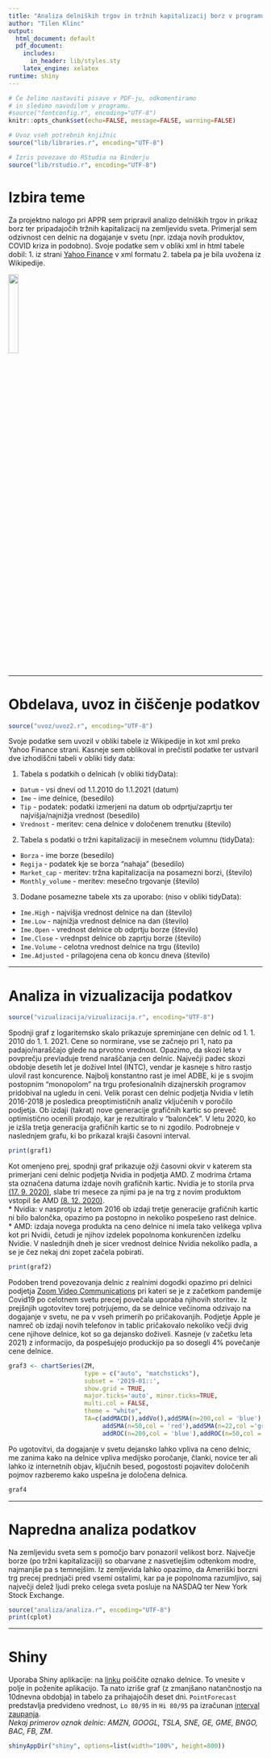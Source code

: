 ```yaml
---
title: "Analiza delniških trgov in tržnih kapitalizacij borz v programu R"
author: "Tilen Klinc"
output:
  html_document: default
  pdf_document:
    includes:
      in_header: lib/styles.sty
    latex_engine: xelatex
runtime: shiny
---
```


```r
# Če želimo nastaviti pisave v PDF-ju, odkomentiramo
# in sledimo navodilom v programu.
#source("fontconfig.r", encoding="UTF-8")
knitr::opts_chunk$set(echo=FALSE, message=FALSE, warning=FALSE)

# Uvoz vseh potrebnih knjižnic
source("lib/libraries.r", encoding="UTF-8")
```

```r
# Izris povezave do RStudia na Binderju
source("lib/rstudio.r", encoding="UTF-8")
```

# Izbira teme
Za projektno nalogo pri APPR sem pripravil analizo delniških trgov in prikaz borz ter
pripadajočih tržnih kapitalizacij na zemljevidu sveta. Primerjal sem odzivnost cen delnic
na dogajanje v svetu (npr. izdaja novih produktov, COVID kriza in podobno).
Svoje podatke sem v obliki xml in html tabele dobil:
1. iz strani [Yahoo Finance](https://finance.yahoo.com/) v xml formatu
2. tabela pa je bila uvožena iz Wikipedije.

![](slike/stock_market.png){width=20%}

***

# Obdelava, uvoz in čiščenje podatkov

```r
source("uvoz/uvoz2.r", encoding="UTF-8")
```

Svoje podatke sem uvozil v obliki tabele iz Wikipedije in kot xml preko Yahoo Finance strani.
Kasneje sem oblikoval in prečistil podatke ter ustvaril dve izhodiščni tabeli v obliki tidy data:


1. Tabela s podatkih o delnicah (v obliki tidyData):    
* `Datum` - vsi dnevi od 1.1.2010 do 1.1.2021 (datum)
* `Ime` - ime delnice, (besedilo)
* `Tip` - podatek: podatki izmerjeni na datum ob odprtju/zaprtju ter najvišja/najnižja vrednost (besedilo)
* `Vrednost` - meritev: cena delnice v določenem trenutku (število)

2. Tabela s podatki o tržni kapitalizaciji in mesečnem volumnu (tidyData):    
  * `Borza` - ime borze (besedilo)
* `Regija` - podatek kje se borza "nahaja" (besedilo)
* `Market_cap` - meritev: tržna kapitalizacija na posamezni borzi, (število)
* `Monthly_volume` - meritev: mesečno trgovanje (število)

3. Dodane posamezne tabele xts za uporabo: (niso v obliki tidyData):    
* `Ime.High` - najvišja vrednost delnice na dan (število)
* `Ime.Low` - najnižja vrednost delnice na dan (število)
* `Ime.Open` - vrednost delnice ob odprtju borze (število)
* `Ime.Close` - vrednpst delnice ob zaprtju borze (število)
* `Ime.Volume` - celotna vrednost delnice na trgu (število)
* `Ime.Adjusted` - prilagojena cena ob koncu dneva (število)
  
***

# Analiza in vizualizacija podatkov

```r
source("vizualizacija/vizualizacija.r", encoding="UTF-8")

```
    
Spodnji graf z logaritemsko skalo prikazuje spreminjane cen delnic od 1. 1. 2010 do 1. 1. 2021. Cene so normirane, vse se začnejo pri 1, nato pa padajo/naraščajo glede na prvotno vrednost. Opazimo, da skozi leta v povprečju prevladuje trend naraščanja cen delnic. Največji padec skozi obdobje desetih let je doživel Intel (INTC), vendar je kasneje s hitro rastjo ulovil rast koncurence. Najbolj konstantno rast je imel ADBE, ki je s svojim postopnim "monopolom" na trgu profesionalnih dizajnerskih programov pridobival na ugledu in ceni.
Velik porast cen delnic podjetja Nvidia v letih 2016-2018 je posledica preoptimističnih analiz vključenih v poročilo podjetja. Ob izdaji (takrat) nove generacije grafičnih kartic so preveč optimistično ocenili prodajo, kar je rezultiralo v "balonček". V letu 2020, ko je izšla tretja generacija grafičnih kartic se to ni zgodilo. Podrobneje v naslednjem grafu, ki bo prikazal krajši časovni interval.

```r
print(graf1)
```


Kot omenjeno prej, spodnji graf prikazuje ožji časovni okvir v katerem sta primerjani ceni delnic podjetja Nvidia in podjetja AMD. Z modrima črtama sta označena datuma izdaje novih grafičnih kartic. Nvidia je to storila prva [(17. 9. 2020)](https://www.trustedreviews.com/news/amd-radeon-rx-5950-xt-release-date-price-specs-3972186), slabe tri mesece za njimi pa je na trg z novim produktom vstopil še AMD [(8. 12. 2020)](https://www.trustedreviews.com/news/amd-radeon-rx-5950-xt-release-date-price-specs-3972186).    
* Nvidia: v nasprotju z letom 2016 ob izdaji tretje generacije grafičnih kartic ni bilo balončka, opazimo pa postopno in nekoliko pospešeno rast delnice.    
* AMD: izdaja novega produkta na ceno delnice ni imela tako velikega vpliva kot pri Nvidii, četudi je njihov izdelek popolnoma konkurenčen izdelku Nvidie. V naslednjih dneh je sicer vrednost delnice Nvidia nekoliko padla, a se je čez nekaj dni zopet začela pobirati.


```r
print(graf2)
```

Podoben trend povezovanja delnic z realnimi dogodki opazimo pri delnici podjetja [Zoom Video Communications](https://en.wikipedia.org/wiki/Zoom_Video_Communications) pri kateri se je z začetkom pandemije Covid19 po celotnem svetu precej povečala uporaba njihovih storitev. Iz prejšnjih ugotovitev torej potrjujemo, da se delnice večinoma odzivajo na dogajanje v svetu, ne pa v vseh primerih po pričakovanjih. Podjetje Apple je namreč ob izdaji novih telefonov in tablic pričakovalo nekoliko večji dvig cene njihove delnice, kot so ga dejansko doživeli. Kasneje (v začetku leta 2021) z informacijo, da pospešujejo produckijo pa so dosegli 4% povečanje cene delnice.

```r
graf3 <- chartSeries(ZM, 
                     type = c("auto", "matchsticks"), 
                     subset = '2019-01::',
                     show.grid = TRUE,
                     major.ticks='auto', minor.ticks=TRUE,
                     multi.col = FALSE,
                     theme = "white",
                     TA=c(addMACD(),addVo(),addSMA(n=200,col = 'blue'),
                          addSMA(n=50,col = 'red'),addSMA(n=22,col ='green'),
                          addROC(n=200,col = 'blue'),addROC(n=50,col = 'red'),addROC(n=22,col = 'green')))
```

    
Po ugotovitvi, da dogajanje v svetu dejansko lahko vpliva na ceno delnic, me zanima kako na delnice vpliva medijsko poročanje, članki, novice ter ali lahko iz internetnih objav, ključnih besed, pogostosti pojavitev določenih pojmov razberemo kako uspešna je določena delnica.    

```r
graf4
```



***

# Napredna analiza podatkov
Na zemljevidu sveta sem s pomočjo barv ponazoril velikost borz. Največje borze (po tržni kapitalizaciji) so obarvane z nasvetlejšim odtenkom modre, najmanjše pa s temnejšim. Iz zemljevida lahko opazimo, da Ameriški borzni trg precej prednjači pred vsemi ostalimi, kar pa je popolnoma razumljivo, saj največji delež ljudi preko celega sveta posluje na NASDAQ ter New York Stock Exchange.

```r
source("analiza/analiza.r", encoding="UTF-8")
print(cplot)
```


***
# Shiny
Uporaba Shiny aplikacije: na [linku](https://finance.yahoo.com/most-active) poiščite oznako delnice. To vnesite v polje in poženite aplikacijo. Ta nato izriše graf (z zmanjšano natančnostjo na 10dnevna obdobja) in tabelo za prihajajočih deset dni.
`PointForecast` predstavlja predvideno vrednost, `Lo 80/95` in `Hi 80/95` pa izračunan [interval zaupanja](https://omr.fnm.um.si/wp-content/uploads/2017/06/2.pdf).    
*Nekaj primerov oznak delnic: AMZN, GOOGL, TSLA, SNE, GE, GME, BNGO, BAC, FB, ZM*.    

```r
shinyAppDir("shiny", options=list(width="100%", height=800))
```
